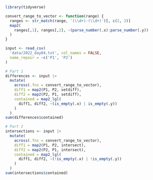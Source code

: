 

```r
library(tidyverse)

convert_range_to_vector <- function(range) {
  ranges <- str_match(range, '(\\d+)-(\\d+)')[, c(2, 3)] 
  map2(
    ranges[,1], ranges[,2], ~(parse_number(.x):parse_number(.y))
  )
}

input <- read_csv(
  'data/2022_day04.txt', col_names = FALSE,
  name_repair = ~c('P1', 'P2')
) 

# Part 1
differences <- input |> 
  mutate(
    across(.fns = convert_range_to_vector),
    diff1 = map2(P1, P2, setdiff),
    diff2 = map2(P2, P1, setdiff),
    contained = map2_lgl(
      diff1, diff2, ~(is_empty(.x) | is_empty(.y))
    )
  ) 
sum(differences$contained)

# Part 2
intersections <- input |> 
  mutate(
    across(.fns = convert_range_to_vector),
    diff1 = map2(P1, P2, intersect),
    diff2 = map2(P2, P1, intersect),
    contained = map2_lgl(
      diff1, diff2, ~(!is_empty(.x) | !is_empty(.y))
    )
  ) 
sum(intersections$contained)

```

